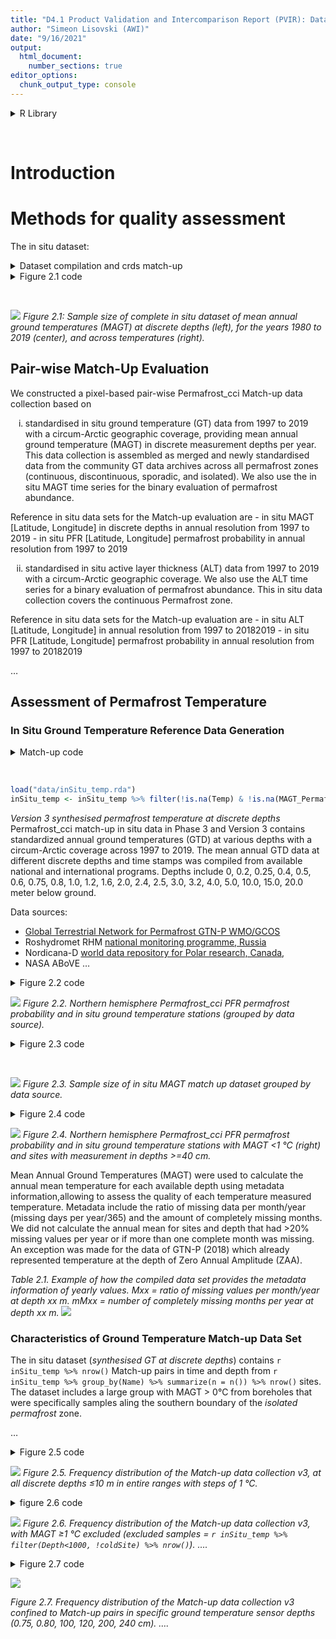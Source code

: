 ```yaml
---
title: "D4.1 Product Validation and Intercomparison Report (PVIR): Data analyses and data presentation"
author: "Simeon Lisovski (AWI)"
date: "9/16/2021"
output:
  html_document:
    number_sections: true
editor_options: 
  chunk_output_type: console
---
```


<style type="text/css">
.main-container {
  max-width: 1400px;
  margin-left: auto;
  margin-right: auto;
}
</style>

<details>
  <summary>R Library</summary>
  ```r
  library(readxl)
  library(ncdf4)
  library(raster)
  library(tidyverse)
  library(ggforce)
  library(grid)
  library(sf)
  sf::sf_use_s2(FALSE)
  ```
</details><br/> 

# Introduction

# Methods for quality assessment

The in situ dataset:

<details>
  <summary>Dataset compilation and crds match-up</summary>
  ```r
  ## correct coordinates from v2
  path    <- "/Users/slisovski/Documents/ESAproject/ValidationData/v2/20200813_MAGT_MATLAB_Style/"
  metadat <- read.table(glue::glue("{path}MAGT_meta.csv"), sep = ";", dec = ".", header = TRUE) %>% as_tibble()
  
  v2Dat <- lapply(metadat$cci_ID, function(x) {
      metadat[metadat$cci_ID==x,] %>%
        bind_cols(read.table(glue::glue("{path}MAGT_{x}.csv"), sep = ";", dec = ".", header = TRUE) %>% as_tibble()) %>%
        rename(Year = X) %>% pivot_longer(col = starts_with("X")) %>% rename(Depth = name, Temp = value) %>%
        filter(!is.na(Temp)) %>% mutate(Depth = as.numeric(gsub("X", "", Depth)), Simulation = NA)
      }) %>% bind_rows() %>% select(cci_ID, Name, Year, Latitude, Longitude) %>%
      group_by(cci_ID, Name, Year) %>% filter(row_number() == 1)
  
  
  ## GTD dataset
  inSitu_temp <- read_excel("/Users/slisovski/Documents/ESAproject/ValidationData/20210218_focus_mean_yr_3.xlsx",
                          col_types = c("numeric", rep("text", 3), rep("numeric", 7), "text", rep("numeric", 21), rep("text", 41))) %>%
    select(c("cci_ID", "Name", "Source", "Longitude", "Latitude", "Year", "Depth"), starts_with("X")) %>%
    mutate(Source = if_else(Source%in%c("M. Ulrich", "A. Kholodov", "PANGAEA", "Pangaea", "Wangetal"), "GTN-P", Source)) %>%
    mutate(Source = if_else(Source=="GTN-P", "GTN-P & USGS", if_else(Source=="Nordica", "Nordicana-D", Source))) %>%
    mutate(Source = if_else(Source=="Above", "NASA ABoVE", Source)) %>%
    rowwise() %>% mutate(coldSite = if(all(is.na(c_across(X0:X2000)))) NA else {ifelse(any(c_across(X0:X2000)>1, na.rm = T), FALSE, TRUE)}) %>%
    pivot_longer(col = starts_with("X")) %>% rename(maxDepth = Depth, Depth = name, Temp = value) %>% mutate(Depth = as.numeric(gsub("X", "", Depth))) %>%
    filter(!is.na(Temp)) %>%
    left_join(v2Dat, by = c("cci_ID", "Name", "Year")) %>%
    mutate(Latitude.y = if_else(is.na(Latitude.y), Latitude.x, Latitude.y), Longitude.y = if_else(is.na(Longitude.y), Longitude.x, Longitude.y)) %>%
    rename(Longitude = Longitude.y, Latitude = Latitude.y) %>%
    filter(!is.na(Latitude), !is.na(Latitude)) %>% select(-Latitude.x, -Longitude.x)
  ```
</details>

<details>
  <summary>Figure 2.1 code</summary>
  ```r
  pl1 <- ggplot(inSitu_temp, aes(x = Depth)) +
          geom_histogram(binwidth=25, position="dodge", col = "grey20", fill = "orange") +
          theme_bw() +
          theme(text = element_text(size=rel(4)))
  
  pl2 <- ggplot(inSitu_temp, aes(x = Year)) +
          geom_histogram(binwidth=1, position="dodge", col = "grey20", fill = "lightsalmon") +
          theme_bw() +
          labs(y = "") +
          theme(text = element_text(size=rel(4)))
  
  pl3 <- ggplot(inSitu_temp, aes(x = Temp)) +
          geom_histogram(binwidth=1, position="dodge", col = "grey20", fill = "cornflowerblue") +
          theme_bw() +
          labs(y = "") +
          theme(text = element_text(size=rel(4)))
  
  png("figures/Figure_2.1.png", width = 38, height = 9, units = "cm", res = 250)
  gridExtra::grid.arrange(pl1, pl2, pl3, nrow = 1)
  dev.off()
  ```
</details><br/>
  

![](figures/Figure_2.1.png)
_Figure 2.1: Sample size of complete in situ dataset of mean annual ground temperatures (MAGT) at discrete depths (left), for the years 1980 to 2019 (center), and across temperatures (right)._

## Pair-wise Match-Up Evaluation

We constructed a pixel-based pair-wise Permafrost_cci Match-up data collection based on 

i) standardised in situ ground temperature (GT) data from 1997 to 2019 with a circum-Arctic geographic coverage, providing mean annual ground temperature (MAGT) in discrete measurement depths per year. This data collection is assembled as merged and newly standardised data from the community GT data archives across all permafrost zones (continuous, discontinuous, sporadic, and isolated). We also use the in situ MAGT time series for the binary evaluation of permafrost abundance.

Reference in situ data sets for the Match-up evaluation are
- in situ MAGT [Latitude, Longitude] in discrete depths in annual resolution from 1997 to 2019
- in situ PFR [Latitude, Longitude] permafrost probability in annual resolution from 1997 to 2019

ii) standardised in situ active layer thickness (ALT) data from 1997 to 2019 with a circum-Arctic geographic coverage. We also use the ALT time series for a binary evaluation of permafrost abundance. This in situ data collection covers the continuous Permafrost zone.

Reference in situ data sets for the Match-up evaluation are
- in situ ALT [Latitude, Longitude] in annual resolution from 1997 to 20182019
- in situ PFR [Latitude, Longitude] permafrost probability in annual resolution from 1997 to 20182019

...

## Assessment of Permafrost Temperature

### In Situ Ground Temperature Reference Data Generation

<details>
  <summary>Match-up code</summary>
  ```r
  ## path with files from https://catalogue.ceda.ac.uk/uuid/b25d4a6174de4ac78000d034f500a268
  path    <- "/Users/slisovski/Documents/ESAproject/SimulationData/GroundTemperature/"
  tempFls <- data.frame(fl = list.files(path))
  tempFls$year <- as.numeric(sapply(strsplit(tempFls$fl, "-"), function(x) x[7]))

  inSitu_temp$MAGT_Permafrost_cci  <- NA

  for(y in unique(tempFls$year)) {

    cat(sprintf('\r%d', y))
  
    indTab <- which(inSitu_temp$Year==y)
    subTab <- st_as_sf(inSitu_temp[indTab,], coords = c("Longitude", "Latitude"), crs = 4326)
  
    st <- stack(lapply(c("GST", "T1m", "T2m", "T5m", "T10m"), function(x) {
      r0 <- raster(glue::glue("{path}{tempFls$fl[tempFls$year==y]}"), varname = x)
    }))
    proj4string(st) <- "+proj=stere +lat_0=90 +lat_ts=71 +lon_0=0 +x_0=0 +y_0=0 +datum=WGS84 +units=m +no_defs"
  
    extrM <- raster::extract(st, subTab %>% st_transform("+proj=stere +lat_0=90 +lat_ts=71 +lon_0=0 +x_0=0 +y_0=0 +datum=WGS84 +units=m +no_defs") %>%
                     st_coordinates())
  
    inSitu_temp$MAGT_Permafrost_cci[indTab] <- apply(cbind(subTab$Depth/100, extrM), 1, function(x) {
      if(sum(!is.na(x[-1]))>1) {
      Hmisc::approxExtrap(c(0, 1, 2, 5, 10), x[-1], x[1])$y
      } else NA
    })
  
  }
  save(inSitu_temp, file = "data/inSitu_temp.rda")
  ```
</details><br/>

```r
load("data/inSitu_temp.rda")
inSitu_temp <- inSitu_temp %>% filter(!is.na(Temp) & !is.na(MAGT_Permafrost_cci))
```


_Version 3 synthesised permafrost temperature at discrete depths_
Permafrost_cci match-up in situ data in Phase 3 and Version 3 contains standardized annual ground temperatures (GTD) at various depths  with a circum-Arctic coverage across 1997 to 2019. The mean annual GTD data at different discrete depths and time stamps was compiled from available national and international programs. Depths include 0, 0.2, 0.25, 0.4, 0.5, 0.6, 0.75, 0.8, 1.0, 1.2, 1.6, 2.0, 2.4, 2.5, 3.0, 3.2, 4.0, 5.0, 10.0, 15.0, 20.0 meter below ground.

Data sources:

- [Global Terrestrial Network for Permafrost GTN-P WMO/GCOS](https://gtnp.arcticportal.org/)
- Roshydromet RHM [national monitoring programme, Russia](http://meteo.ru/data/164-soil-temperature)  
- Nordicana-D [world data repository for Polar research, Canada](http://www.cen.ulaval.ca/nordicanad/dpage.aspx?doi=45291SL34F28A9491014AFD; Allard et al., 2016, CEN 2013), 
- NASA ABoVE ...

<details>
  <summary>Figure 2.2 code</summary>
  ```r
  ## base map
    mp <-  st_read("~/Google Drive/GeoDat/NaturalEarth/50m_physical/ne_50m_land/ne_50m_land.shp", quiet = TRUE) %>% 
    st_set_crs(4326) %>% st_buffer(0) %>% st_union() %>%
    st_sym_difference(st_read("~/Google Drive/GeoDat/NaturalEarth/110m_physical/ne_110m_lakes/ne_110m_lakes.shp", quiet = TRUE) %>% 
    st_set_crs(4326) %>% st_union()) %>%
    st_transform("+proj=stere +lat_0=90 +lat_ts=71 +lon_0=0 +x_0=0 +y_0=0 +datum=WGS84 +units=m +no_defs") %>%
    st_crop(st_bbox(c(xmin = -5.5e6, ymin = -4e6, xmax = 8e6, ymax = 4e6)))

  map <- ggplot() +
    geom_sf(data = mp, colour = NA, fill = "slategray2") +
    theme_bw() +
    xlim(-5e6, 7.5e6) + ylim(-3.8e6, 3.8e6)
    
  # rast <- raster("~/Documents/ESAproject/SimulationData/PermafrostExtent/ESACCI-PERMAFROST-L4-PFR-MODISLST_CRYOGRID-AREA4_PP-2018-fv03.0.nc")
  # rast_spdf <- as(aggregate(rast, 15), "SpatialPixelsDataFrame")
  # rast_df   <- as.data.frame(rast_spdf)
  # colnames(rast_df) <- c("value", "x", "y")
  # save(rast_df, file = "Rmarkdown/temp/rast_df.rda")
  load("data/temp/rast_df.rda")
  
  mapDat <- inSitu_temp %>% group_by(Source) %>% mutate(nSource = n()) %>%
    filter(!duplicated(Name)) %>% arrange(desc(nSource))
  
  crds_pts <- st_as_sf(mapDat, coords = c("Longitude", "Latitude")) %>% st_set_crs(4326) %>%
  st_transform("+proj=stere +lat_0=90 +lat_ts=71 +lon_0=0 +x_0=0 +y_0=0 +datum=WGS84 +units=m +no_defs") %>% st_coordinates()
  
  png("figures/Figure_2.2.png", width = 38, height = 9, units = "cm", res = 250)
  map +
    geom_raster(data=rast_df, aes(x=x, y=y, fill=value), alpha=0.8, size=0) + 
    scale_fill_gradient(low="slategray2", high="black") +
    labs(fill = "Permafrost_cci PFR (2018)") +
    ggnewscale::new_scale_fill() +
    geom_point(data = data.frame(crds_pts, Source = mapDat$Source), 
               aes(x = X, y = Y, fill = Source), 
               color = "black", size = 2.5, alpha = 1, stroke = 1, shape = 21) +
    scale_fill_brewer(palette = "Set1") +
    labs(x = "", y = "") +
    labs(fill = "Source of sites for GT Match-up")
  dev.off()
  ```
</details>

![](figures/Figure_2.2.png)
_Figure 2.2. Northern hemisphere Permafrost_cci PFR permafrost probability and in situ ground temperature stations (grouped by data source)._


<details>
  <summary>Figure 2.3 code</summary>
  ```r
  template <- expand_grid(Source = unique(inSitu_temp$Source), below10 = c(TRUE, FALSE), below10cold = c(TRUE, FALSE))
  
  bp <- inSitu_temp %>% mutate(Group = Depth<1000) %>% 
    group_by(Source, Group) %>%
    summarize(n = n()) %>% mutate(group = 2) %>% filter(Group) %>%
    bind_rows(inSitu_temp %>% mutate(Group = Depth<1000 & coldSite) %>% 
                group_by(Source, Group) %>% summarize(n = n()) %>% mutate(group = 1) %>% filter(Group)) %>%
    bind_rows(inSitu_temp %>% mutate(Group = TRUE) %>% 
                group_by(Source, Group) %>%summarize(n = n()) %>% mutate(group = 3) %>% filter(Group)) %>%
    arrange(Source, group) %>% full_join(tibble(group = c(3,2,1), name = c("all", "Depth < 10m", "Depth < 10m & MAGT < 1°C")))
  
  png("figures/Figure_2.3.png", width = 38, height = 9, units = "cm", res = 250)
  ggplot(bp, aes(y=Source, x=n, fill=as.factor(name))) +
            geom_bar(stat="identity", position = "dodge", orientation = "y", col = "black") +
            scale_fill_manual(values = c("all" = "darkorange1", "Depth < 10m" =  "darkseagreen3", "Depth < 10m & MAGT < 1°C" = "dodgerblue2")) +
            theme_bw() +
            labs(x = "count", y = "") +
            labs(fill = "Match-up dataset (1997-2019)") +
            theme(axis.title = element_text(size=rel(2)),
                  axis.text = element_text(size=rel(1.5)),
                  legend.text = element_text(size=rel(1.5)),
                  legend.title = element_text(size=rel(1.5)))
  dev.off()
  ```
</details><br/>

![](figures/Figure_2.3.png)
_Figure 2.3. Sample size of in situ MAGT match up dataset grouped by data source._

<details>
  <summary>Figure 2.4 code</summary>
  ```r
  mapDat <- inSitu_temp %>% filter(coldSite, !duplicated(Name))
  
  crds_pts <- st_as_sf(mapDat, coords = c("Longitude", "Latitude")) %>% st_set_crs(4326) %>%
  st_transform("+proj=stere +lat_0=90 +lat_ts=71 +lon_0=0 +x_0=0 +y_0=0 +datum=WGS84 +units=m +no_defs") %>% st_coordinates()
  
  png("figures/Figure_2.4.png", width = 38, height = 9, units = "cm", res = 250)
  map +
    geom_raster(data=rast_df, aes(x=x, y=y, fill=value), alpha=0.8, size=0, show.legend = TRUE) + 
    scale_fill_gradient(low="slategray2", high="black") +
    geom_point(data = data.frame(crds_pts), 
                 aes(x = X, y = Y), 
                 fill = "cornflowerblue", size = 2.5, alpha = 1, shape = 21) +
    labs(x = "", y = "", title = "", fill = "Permafrost_cci PFR (2018)  ") +
    theme(plot.title = element_text(size=15, hjust = 0.5)) +
    annotate("text", x = -4200000, y = 3700000, label= "MAGT <1°C", size = 3)
  dev.off()
  ```
</details>

![](Figures/figure_2.4.png)
_Figure 2.4. Northern hemisphere Permafrost_cci PFR permafrost probability and in situ ground temperature stations with MAGT <1 °C (right) and sites with measurement in depths >=40 cm._

Mean Annual Ground Temperatures (MAGT) were used to calculate the annual mean temperature for each available depth using metadata information,allowing to assess the quality of each temperature measured temperature. Metadata include the ratio of missing data per month/year (missing days per year/365) and the amount of completely missing months. We did not calculate the annual mean for sites and depth that had >20% missing values per year or if more than one complete month was missing. An exception was made for the data of GTN-P (2018) which already represented temperature at the depth of Zero Annual Amplitude (ZAA).

_Table 2.1. Example of how the compiled data set provides the metadata information of yearly values. Mxx = ratio of missing values per month/year at depth xx m. mMxx = number of completely missing months per year at depth xx m._
![](figures/Table_2.1.png)


### Characteristics of Ground Temperature Match-up Data Set

The in situ dataset (_synthesised GT at discrete depths_) contains `r inSitu_temp %>% nrow()` Match-up pairs in time and depth from `r inSitu_temp %>% group_by(Name) %>% summarize(n = n()) %>% nrow()` sites. The dataset includes a large group with MAGT > 0°C from boreholes that were specifically samples aling the southern boundary of the _isolated permafrost_ zone.

...

<details>
  <summary>Figure 2.5 code</summary>
  ```r
  subDat <- inSitu_temp %>% filter(Depth<1000) %>%
    pivot_longer(col = c("Temp", "MAGT_Permafrost_cci")) %>%
    mutate(name = if_else(name=="Temp", "in situ", "permafrost_cci"))
  
  png("figures/Figure_2.5.png", width = 22, height = 6, units = "cm", res = 250)
  ggplot(subDat, aes(x = value, fill= name)) +
    geom_histogram(binwidth=1, position="dodge", aes(y=(..count../sum(..count..))*100)) +
    scale_fill_manual(values = c("cornflowerblue", "goldenrod2")) +
    xlim(-14, 10) +
    theme_bw() +
    labs(fill='', x = "MAGT [°C]", y = "Percentage") +
    theme(text = element_text(size=rel(4)),
          legend.text = element_text(size=14))
  dev.off()  
  ```
</details>


![](figures/Figure_2.5.png)
_Figure 2.5. Frequency distribution of the Match-up data collection v3, at all discrete depths ≤10 m in entire ranges with steps of 1 °C._

<details>
  <summary>figure 2.6 code</summary>
  ```r
  subDat <- inSitu_temp %>% filter(Depth<1000, !coldSite) %>%
    pivot_longer(col = c("Temp", "MAGT_Permafrost_cci")) %>%
    mutate(name = if_else(name=="Temp", "in situ", "permafrost_cci"))
  
  png("figures/Figure_2.6.png", width = 22, height = 6, units = "cm", res = 250)
  ggplot(subDat, aes(x = value, fill= name)) +
    geom_histogram(binwidth=1, position="dodge", aes(y=(..count../sum(..count..))*100)) +
    scale_fill_manual(values = c("cornflowerblue", "goldenrod2")) +
    xlim(-14, 10) +
    theme_bw() +
    labs(fill='', x = "MAGT [°C]", y = "Percentage") +
    theme(text = element_text(size=rel(4)),
          legend.text = element_text(size=14))
  dev.off()  
  ```
</details>


![](Figures/Figure_2.6.png)
_Figure 2.6. Frequency distribution of the Match-up data collection v3, with MAGT ≥1 °C excluded (excluded samples = `r inSitu_temp %>% filter(Depth<1000, !coldSite) %>% nrow()`). ...._

<details>
  <summary>Figure 2.7 code</summary>
  ```r
  subDat <- inSitu_temp %>% 
      pivot_longer(col = c("Temp", "MAGT_Permafrost_cci")) %>%
      mutate(name = if_else(name=="Temp", "in situ", "permafrost_cci")) %>%
      filter(Depth %in% c(75, 80, 100, 120, 200, 240))
  
  png("figures/Figure_2.7.png", width = 22, height = 20, units = "cm", res = 250)
  ggplot(subDat, aes(x = value, fill= name)) +
     geom_histogram(binwidth=1, position="dodge", aes(y=(..count../sum(..count..))*100)) +
     facet_grid(Depth~.,scales="free") +
     scale_fill_manual(values = c("cornflowerblue", "goldenrod2")) +
     xlim(-14, 10) +
     theme_bw() +
     labs(y = "Percentage", fill = "")
  dev.off()
  ```
</details>

![](figures/Figure_2.7.png)

_Figure 2.7. Frequency distribution of the Match-up data collection v3 confined to Match-up pairs in specific ground temperature sensor depths (0.75, 0.80, 100, 120, 200, 240 cm). ...._


